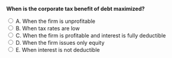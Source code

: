 ::: {.question-block}

<form onsubmit="event.preventDefault(); checkAnswer('module8_mcq_q51')" data-correct-answer="C">
<strong style="display: block;">When is the corporate tax benefit of debt maximized?</strong>

<label><input type="radio" name="module8_mcq_q51" value="A"> A. When the firm is unprofitable</label><br>
<label><input type="radio" name="module8_mcq_q51" value="B"> B. When tax rates are low</label><br>
<label><input type="radio" name="module8_mcq_q51" value="C"> C. When the firm is profitable and interest is fully deductible</label><br>
<label><input type="radio" name="module8_mcq_q51" value="D"> D. When the firm issues only equity</label><br>
<label><input type="radio" name="module8_mcq_q51" value="E"> E. When interest is not deductible</label><br>
</form>

<div id="feedback-module8_mcq_q51" class="feedback" data-status="" style="display:none;">
✅ Correct: C. The benefit is highest when the firm can fully apply interest deductions to reduce taxable income.
</div>

:::
